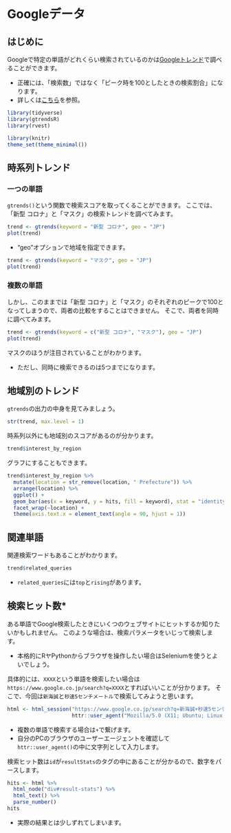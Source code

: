 # Googleデータ {#google-data}

## はじめに

Googleで特定の単語がどれくらい検索されているのかは[Googleトレンド](https://trends.google.co.jp/trends/)で調べることができます。

- 正確には、「検索数」ではなく「ピーク時を100としたときの検索割合」になります。
- 詳しくは[こちら](http://ysklog.net/googleanalytics/5632.html)を参照。

```r
library(tidyverse)
library(gtrendsR)
library(rvest)
```

```r
library(knitr)
theme_set(theme_minimal())
```

## 時系列トレンド

### 一つの単語

`gtrends()`という関数で検索スコアを取ってくることができます。
ここでは、「新型 コロナ」と「マスク」の検索トレンドを調べてみます。

```r
trend <- gtrends(keyword = "新型 コロナ", geo = "JP")
plot(trend)
```

- "geo"オプションで地域を指定できます。

```r
trend <- gtrends(keyword = "マスク", geo = "JP")
plot(trend)
```

### 複数の単語

しかし、このままでは「新型 コロナ」と「マスク」のそれぞれのピークで100となってしまうので、両者の比較をすることはできません。
そこで、両者を同時に調べてみます。

```r
trend <- gtrends(keyword = c("新型 コロナ", "マスク"), geo = "JP")
plot(trend)
```

マスクのほうが注目されていることがわかります。

- ただし、同時に検索できるのは5つまでになります。

## 地域別のトレンド

`gtrends`の出力の中身を見てみましょう。

```r
str(trend, max.level = 1)
```

時系列以外にも地域別のスコアがあるのが分かります。

```r
trend$interest_by_region
```

グラフにすることもできます。

```r
trend$interest_by_region %>% 
  mutate(location = str_remove(location, " Prefecture")) %>% 
  arrange(location) %>% 
  ggplot() + 
  geom_bar(aes(x = keyword, y = hits, fill = keyword), stat = "identity") + 
  facet_wrap(~location) + 
  theme(axis.text.x = element_text(angle = 90, hjust = 1))
```

## 関連単語

関連検索ワードもあることがわかります。

```r
trend$related_queries
```

- `related_queries`には`top`と`rising`があります。

## 検索ヒット数*

ある単語でGoogle検索したときにいくつのウェブサイトにヒットするか知りたいかもしれません。
このような場合は、検索パラメータをいじって検索します。

- 本格的にRヤPythonからブラウザを操作したい場合はSeleniumを使うとよいでしょう。

具体的には、`XXXX`という単語を検索したい場合は`https://www.google.co.jp/search?q=XXXX`とすればいいことが分かります。
そこで、今回は`新海誠`と`秒速5センチメートル`で検索してみようと思います。

```r
html <- html_session("https://www.google.co.jp/search?q=新海誠+秒速5センチメートル",
                     httr::user_agent("Mozilla/5.0 (X11; Ubuntu; Linux x86_64; rv:75.0) Gecko/20100101 Firefox/75.0"))
```

- 複数の単語で検索する場合は`+`で繋げます。
- 自分のPCのブラウザのユーザーエージェントを確認して`httr::user_agent()`の中に文字列として入力します。

検索ヒット数は`id`が`resultStats`のタグの中にあることが分かるので、数字をパースします。

```r
hits <- html %>% 
  html_node("div#result-stats") %>% 
  html_text() %>% 
  parse_number()
hits
```

- 実際の結果とは少しずれてしまいます。